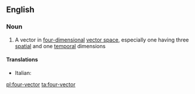 ==English==

===Noun===
{{wikipedia}}
{{en-noun|head=[[four]]-[[vector]]}}

# {{label|en|mathematics}} A vector in [[four-dimensional]] [[vector space]], especially one having three [[spatial]] and one [[temporal]] dimensions

====Translations====
{{trans-top|vector in four-dimensional vector space}}
* Italian: {{t+|it|quadrivettore|m}}
{{trans-mid}}
{{trans-bottom}}

[[pl:four-vector]]
[[ta:four-vector]]